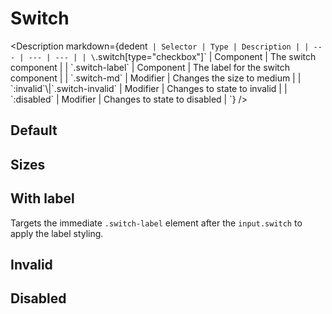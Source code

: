 
<Meta of={SwitchStories} />

# Switch

<Description
  markdown={dedent`
    | Selector | Type | Description |
    | --- | --- | --- |
    | \`.switch[type="checkbox"]\` | Component | The switch component |
    | \`.switch-label\` | Component | The label for the switch component |
    | \`.switch-md\` | Modifier | Changes the size to medium |
    | \`:invalid\`\\|\`.switch-invalid\` | Modifier | Changes to state to invalid |
    | \`:disabled\` | Modifier | Changes to state to disabled |
  `}
/>

## Default

<Canvas of={SwitchStories.Default} />

## Sizes

<Canvas of={SwitchStories.Sizes} />

## With label

Targets the immediate `.switch-label` element after the `input.switch` to apply the label styling.

<Canvas of={SwitchStories.WithLabel} />

## Invalid

<Canvas of={SwitchStories.Invalid} />

## Disabled

<Canvas of={SwitchStories.Disabled} />
